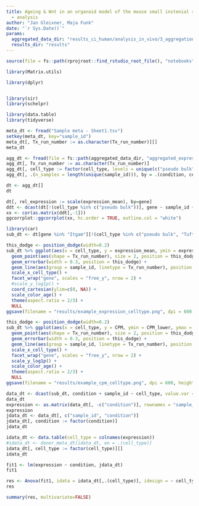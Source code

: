 ```yaml
---
title: Ageing & Wnt in an organoid model of the mouse small instenial stem cell niche
  - analysis
author: "Jan Gleixner, Maja Funk"
date: "`r Sys.Date()`"
params:
  aggregated_data_dir: "results_ci_human/analysis_in_vivo/3_aggregation"
  results_dir: "results"
---
```


```r
source(file = fs::path(rprojroot::find_rstudio_root_file(), "notebooks", "setup_chunk.R")) # for RStudio
```


``` r
library(Matrix.utils)

library(dplyr)


library(sir)
library(schelpr)

library(data.table)
library(tidyverse)
```

```r
meta_dt <- fread("Sample meta - Sheet1.tsv")
setkey(meta_dt, key="sample_id")
meta_dt[, Tx_run_number := as.character(Tx_run_number)][]
meta_dt
```

```r
agg_dt <- fread(file = fs::path(aggregated_data_dir, "aggregated_expression.tsv"), sep = "\t")
agg_dt[, Tx_run_number := as.character(Tx_run_number)]
agg_dt[, cell_type := factor(cell_type, levels = unique(c("pseudo bulk", cell_type)))]
agg_dt[, .(n_samples = length(unique(sample_id))), by = .(condition, cell_type)]
```
```r
dt <- agg_dt[]
dt
```


```r
dt[, rel_expression := scale(expression_mean), by=gene]
ddt <- dcast(dt[!(cell_type %in% c("pseudo bulk"))], gene ~ sample_id + condition + cell_type, value.var = "rel_expression")
xx <- cor(as.matrix(ddt[,-1]))
ggcorrplot::ggcorrplot(xx, hc.order = TRUE, outline.col = "white")
```

```r
library(car)
sub_dt <- dt[gene %in% "Itgam"][!(cell_type %in% c("pseudo bulk", "Tuft"))][!(Tx_run_number  %in% c("9"))] #Defa17
```

```r
this_dodge <- position_dodge(width=0.2)
sub_dt %>% ggplot(aes(x = cell_type, y = expression_mean, ymin = expression_mean-expression_sem, ymax = expression_mean+expression_sem, color = condition, group = interaction(cell_type, Tx_run_number))) +
  geom_point(aes(shape = Tx_run_number), size = 2, position = this_dodge) +
  geom_errorbar(width = 0.3, position = this_dodge) +
  geom_line(aes(group = sample_id, linetype = Tx_run_number), position = this_dodge) +
  scale_x_cell_type() +
  facet_wrap("gene", scales = "free_y", nrow = 2) +
  #scale_y_log1p() +
  coord_cartesian(ylim=c(0, NA)) +
  scale_color_age() +
  theme(aspect.ratio = 2/3) +
  NULL
ggsave(filename = "results/example_expression_celltype.png", dpi = 600, height = FIG_HEIGHT, width = FIG_HEIGHT*3,  bg = "transparent")
```

```r
this_dodge <- position_dodge(width=0.2)
sub_dt %>% ggplot(aes(x = cell_type, y = CPM, ymin = CPM_lower, ymax = CPM_upper, color = condition, group = interaction(cell_type, Tx_run_number))) +
  geom_point(aes(shape = Tx_run_number), size = 2, position = this_dodge) +
  geom_errorbar(width = 0.3, position = this_dodge) +
  geom_line(aes(group = sample_id, linetype = Tx_run_number), position = this_dodge) +
  scale_x_cell_type() +
  facet_wrap("gene", scales = "free_y", nrow = 2) +
  scale_y_log1p() +
  scale_color_age() +
  theme(aspect.ratio = 2/3) +
  NULL
ggsave(filename = "results/example_cpm_celltype.png", dpi = 600, height = FIG_HEIGHT, width = FIG_HEIGHT*3)
```

```r
data_dt <- dcast(sub_dt, condition + sample_id ~ cell_type, value.var = "cpm")
data_dt
expression <- as.matrix(data_dt[, -c("condition")], rownames = "sample_id")
expression
jdata_dt <- data_dt[, c("sample_id", "condition")]
jdata_dt[, condition := factor(condition)]
jdata_dt

idata_dt <- data.table(cell_type = colnames(expression))
#idata_dt <- donor_meta_dt[idata_dt, on = .(cell_type)]
idata_dt[, cell_type := factor(cell_type)][]
idata_dt
```


```r
fit1 <- lm(expression ~ condition, jdata_dt)
fit1
```


```r
res <- Anova(fit1, idata = idata_dt[,.(cell_type)], idesign = ~ cell_type)
res
```


```r
summary(res, multivariate=FALSE)
```
```r

```

